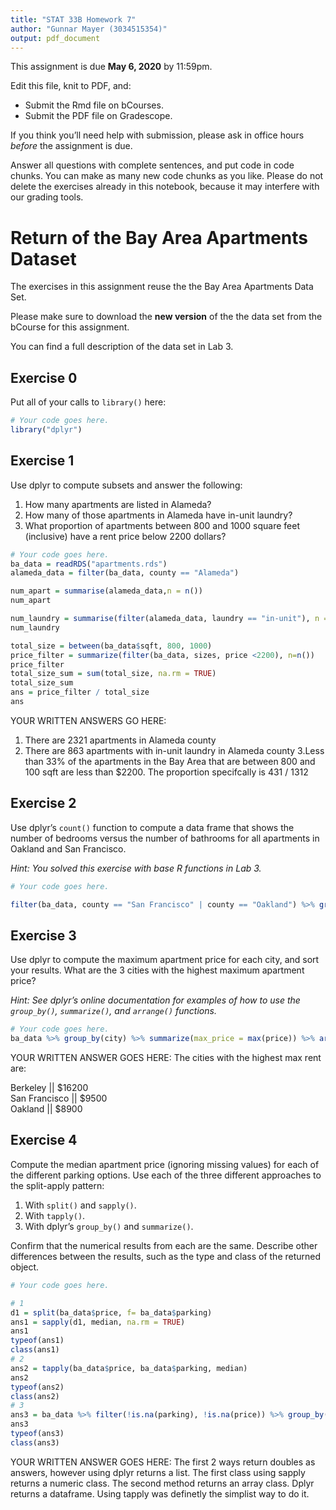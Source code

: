 ```yaml
---
title: "STAT 33B Homework 7"
author: "Gunnar Mayer (3034515354)"
output: pdf_document
---
```


This assignment is due __May 6, 2020__ by 11:59pm.

Edit this file, knit to PDF, and:

* Submit the Rmd file on bCourses.
* Submit the PDF file on Gradescope.

If you think you'll need help with submission, please ask in office hours
_before_ the assignment is due.

Answer all questions with complete sentences, and put code in code chunks. You
can make as many new code chunks as you like. Please do not delete the
exercises already in this notebook, because it may interfere with our grading
tools.


Return of the Bay Area Apartments Dataset
=========================================

The exercises in this assignment reuse the the Bay Area Apartments Data Set.

Please make sure to download the **new version** of the the data set from the
bCourse for this assignment.

You can find a full description of the data set in Lab 3.



Exercise 0
----------

Put all of your calls to `library()` here:
```r
# Your code goes here.
library("dplyr")
```



Exercise 1
----------

Use dplyr to compute subsets and answer the following:

1. How many apartments are listed in Alameda?
2. How many of those apartments in Alameda have in-unit laundry?
3. What proportion of apartments between 800 and 1000 square feet (inclusive)
   have a rent price below 2200 dollars?

```r
# Your code goes here.
ba_data = readRDS("apartments.rds")
alameda_data = filter(ba_data, county == "Alameda")

num_apart = summarise(alameda_data,n = n())
num_apart

num_laundry = summarise(filter(alameda_data, laundry == "in-unit"), n = n())
num_laundry

total_size = between(ba_data$sqft, 800, 1000)
price_filter = summarize(filter(ba_data, sizes, price <2200), n=n())
price_filter
total_size_sum = sum(total_size, na.rm = TRUE)
total_size_sum
ans = price_filter / total_size
ans

```

YOUR WRITTEN ANSWERS GO HERE:

1. There are 2321 apartments in Alameda county
2. There are 863 apartments with in-unit laundry in Alameda county
3.Less than 33% of the apartments in the Bay Area that are between 800 and 100 sqft are less than $2200. The proportion specifcally is 431 / 1312



Exercise 2
----------

Use dplyr's `count()` function to compute a data frame that shows the number of
bedrooms versus the number of bathrooms for all apartments in Oakland and San
Francisco.

_Hint: You solved this exercise with base R functions in Lab 3._

```r
# Your code goes here.

filter(ba_data, county == "San Francisco" | county == "Oakland") %>% group_by(bedrooms, bathrooms) %>% count() 
```



Exercise 3
----------

Use dplyr to compute the maximum apartment price for each city, and sort your
results. What are the 3 cities with the highest maximum apartment price?

_Hint: See dplyr's online documentation for examples of how to use the
`group_by()`, `summarize()`, and `arrange()` functions._

```r
# Your code goes here.
ba_data %>% group_by(city) %>% summarize(max_price = max(price)) %>% arrange(desc(max_price))

```

YOUR WRITTEN ANSWER GOES HERE:
The cities with the highest max rent are:

Berkeley ||	$16200			
San Francisco	|| $9500			
Oakland	|| $8900	


Exercise 4
----------

Compute the median apartment price (ignoring missing values) for each of the
different parking options. Use each of the three different approaches to the
split-apply pattern:

1. With `split()` and `sapply()`.
2. With `tapply()`.
3. With dplyr's `group_by()` and `summarize()`.

Confirm that the numerical results from each are the same. Describe other
differences between the results, such as the type and class of the returned
object.

```r
# Your code goes here.

# 1
d1 = split(ba_data$price, f= ba_data$parking)
ans1 = sapply(d1, median, na.rm = TRUE)
ans1
typeof(ans1)
class(ans1)
# 2
ans2 = tapply(ba_data$price, ba_data$parking, median) 
ans2
typeof(ans2)
class(ans2)
# 3
ans3 = ba_data %>% filter(!is.na(parking), !is.na(price)) %>% group_by(parking) %>% summarise(median(price))
ans3
typeof(ans3)
class(ans3)
```

YOUR WRITTEN ANSWER GOES HERE:
The first 2 ways return doubles as answers, however using dplyr returns a list.
The first class using sapply returns a numeric class. The second method returns an array class. Dplyr returns a dataframe. Using tapply was definetly the simplist way to do it.
